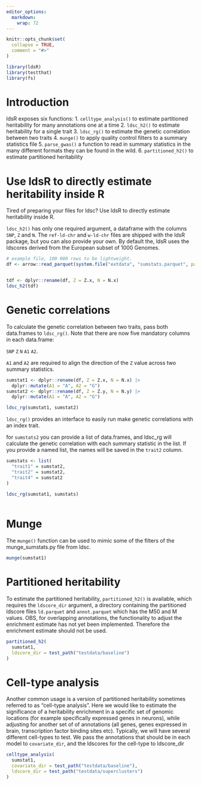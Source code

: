 ```yaml
---
editor_options: 
  markdown: 
    wrap: 72
---
```



```r
knitr::opts_chunk$set(
  collapse = TRUE,
  comment = "#>"
)
```

```r
library(ldsR)
library(testthat)
library(fs)
```

# Introduction

ldsR exposes six functions:
1.  `celltype_analysis()` to estimate partitioned heritability for many annotations one at a time
2.  `ldsc_h2()` to estimate heritability for a single trait
3.  `ldsc_rg()` to estimate the genetic correlation between two traits
4.  `munge()` to apply quality control filters to a summary statistics file
5.  `parse_gwas()` a function to read in summary statistics in the many different formats they can be found in the wild.
6.  `partitioned_h2()` to estimate partitioned heritability

# Use ldsR to directly estimate heritability inside R

Tired of preparing your files for ldsc? Use ldsR to directly estimate
heritability inside R.

`ldsc_h2()` has only one required argument, a dataframe with the columns
`SNP`, `Z` and `N`. The `ref-ld-chr` and `w-ld-chr` files are shipped
with the ldsR package, but you can also provide your own. By default
the, ldsR uses the ldscores derived from the European subset of 1000
Genomes.

```r
# example file, 100 000 rows to be lightweight.
df <- arrow::read_parquet(system.file("extdata", "sumstats.parquet", package = "ldsR"))


tdf <- dplyr::rename(df, Z = Z.x, N = N.x)
ldsc_h2(tdf)
```

# Genetic correlations

To calculate the genetic correlation between two traits, pass both
data.frames to `ldsc_rg()`. Note that there are now five mandatory
columns in each data.frame:

`SNP` `Z` `N` `A1` `A2`.

`A1` and `A2` are required to align the direction of the `Z` value
across two summary statistics.

```r
sumstat1 <- dplyr::rename(df, Z = Z.x, N = N.x) |> 
  dplyr::mutate(A1 = "A", A2 = "G")
sumstat2 <- dplyr::rename(df, Z = Z.y, N = N.y) |> 
  dplyr::mutate(A1 = "A", A2 = "G")

ldsc_rg(sumstat1, sumstat2)

```

`ldsc_rg()` provides an interface to easily run make genetic
correlations with an index trait.

for `sumstats2` you can provide a list of data.frames, and ldsc_rg will
calculate the genetic correlation with each summary statistic in the
list. If you provide a named list, the names will be saved in the
`trait2` column.

```r
sumstats <- list(
  "trait1" = sumstat2,
  "trait2" = sumstat2,
  "trait4" = sumstat2
)
          
ldsc_rg(sumstat1, sumstats)
        
```

# Munge
The `munge()` function can be used to mimic some of the filters of the munge_sumstats.py file from ldsc.
```r
munge(sumstat1)
```

# Partitioned heritability

To estimate the partitioned heritability, `partitioned_h2()` is
available, which requires the `ldscore_dir` argument, a directory
containing the partitioned ldscore files `ld.parquet` and
`annot.parquet` which has the M50 and M values. OBS, for overlapping
annotations, the functionality to adjust the enrichment estimate has not
yet been implemented. Therefore the enrichment estimate should not be
used.



```r
partitioned_h2(
  sumstat1,
  ldscore_dir = test_path("testdata/baseline")
)
```

# Cell-type analysis
Another common usage is a version of partitioned heritability sometimes referred to 
as "cell-type analysis".
Here we would like to estimate the significance of a heritability enrichment in a specific
set of genomic locations (for example specifically expressed genes in neurons), while
adjusting for another set of of annotations (all genes, genes expressed in brain, 
transcription factor binding sites etc). Typically, we will have several different
cell-types to test. We pass the annotations that should be in each model to
`covariate_dir`, and the ldscores for the cell-type to ldscore_dir


```r
celltype_analysis(
  sumstat1,
  covariate_dir = test_path("testdata/baseline"),
  ldscore_dir = test_path("testdata/superclusters")
)

```

